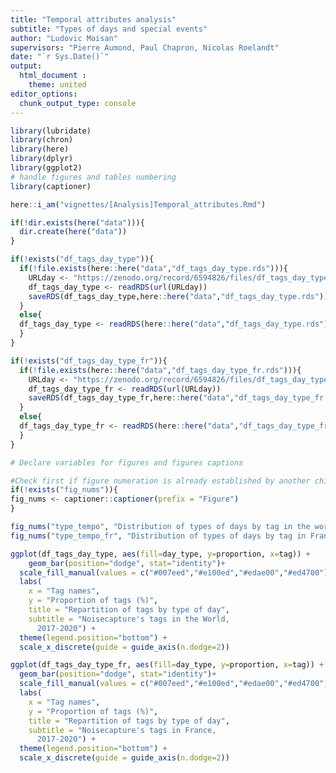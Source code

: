 ```yaml
---
title: "Temporal attributes analysis"
subtitle: "Types of days and special events"
author: "Ludovic Moisan"
supervisors: "Pierre Aumond, Paul Chapron, Nicolas Roelandt"
date: "`r Sys.Date()`"
output: 
  html_document :
    theme: united
editor_options: 
  chunk_output_type: console
---
```


<!-- This file is for the plotting and analysis of our temporal attributes (types of days and special events) -->


```r

library(lubridate)
library(chron)
library(here)
library(dplyr)
library(ggplot2)
# handle figures and tables numbering
library(captioner)

```

```r

here::i_am("vignettes/[Analysis]Temporal_attributes.Rmd")

if(!dir.exists(here("data"))){
  dir.create(here("data"))
}

if(!exists("df_tags_day_type")){
  if(!file.exists(here::here("data","df_tags_day_type.rds"))){
    URLday <- "https://zenodo.org/record/6594826/files/df_tags_day_type.rds?download=1"
    df_tags_day_type <- readRDS(url(URLday))
    saveRDS(df_tags_day_type,here::here("data","df_tags_day_type.rds"))
  }
  else{
  df_tags_day_type <- readRDS(here::here("data","df_tags_day_type.rds"))
  }
}

if(!exists("df_tags_day_type_fr")){
  if(!file.exists(here::here("data","df_tags_day_type_fr.rds"))){
    URLday <- "https://zenodo.org/record/6594826/files/df_tags_day_type_fr.rds?download=1"
    df_tags_day_type_fr <- readRDS(url(URLday))
    saveRDS(df_tags_day_type_fr,here::here("data","df_tags_day_type_fr.rds"))
  }
  else{
  df_tags_day_type_fr <- readRDS(here::here("data","df_tags_day_type_fr.rds"))
  }
}

```

```r

# Declare variables for figures and figures captions

#Check first if figure numeration is already established by another child document to keep tracks of precedent numerations
if(!exists("fig_nums")){
fig_nums <- captioner::captioner(prefix = "Figure")
}

fig_nums("type_tempo", "Distribution of types of days by tag in the world", display = FALSE)
fig_nums("type_tempo_fr", "Distribution of types of days by tag in France", display = FALSE)

```

```r

ggplot(df_tags_day_type, aes(fill=day_type, y=proportion, x=tag)) + 
    geom_bar(position="dodge", stat="identity")+ 
  scale_fill_manual(values = c("#007eed","#e100ed","#edae00","#ed4700"))+
  labs(
    x = "Tag names",
    y = "Proportion of tags (%)",
    title = "Repartition of tags by type of day",
    subtitle = "Noisecapture's tags in the World,
      2017-2020") +
  theme(legend.position="bottom") + 
  scale_x_discrete(guide = guide_axis(n.dodge=2))


```

```r

ggplot(df_tags_day_type_fr, aes(fill=day_type, y=proportion, x=tag)) + 
  geom_bar(position="dodge", stat="identity")+ 
  scale_fill_manual(values = c("#007eed","#e100ed","#edae00","#ed4700"))+
  labs(
    x = "Tag names",
    y = "Proportion of tags (%)",
    title = "Repartition of tags by type of day",
    subtitle = "Noisecapture's tags in France,
      2017-2020") +
  theme(legend.position="bottom") + 
  scale_x_discrete(guide = guide_axis(n.dodge=2))

```